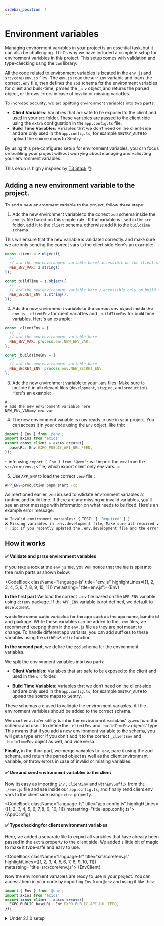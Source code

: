 ```yaml
---
sidebar_position: 4
---
```






# Environment variables

Managing environment variables in your project is an essential task, but it can also be challenging. That's why we have included a complete setup for environment variables in this project. This setup comes with validation and type-checking using the `zod` library.

All the code related to environment variables is located in the `env.js` and `src/core/env.js` files. The `env.js` read the `APP_ENV` variable and loads the correct `.env` file, then defines the `zod` schema for the environment variables for client and build-time, parses the `_env` object, and returns the parsed object, or throws errors in case of invalid or missing variables.

To increase security, we are splitting environment variables into two parts:

* **Client Variables**: Variables that are safe to be exposed to the client and used in your `src` folder. These variables are passed to the client side using the `extra` configuration in the `app.config.ts` file.
* **Build Time Variables**: Variables that we don't need on the client-side and are only used in the `app.config.ts`, for example `SENTRY_AUTH` to upload the source maps to Sentry.

By using this pre-configured setup for environment variables, you can focus on building your project without worrying about managing and validating your environment variables.

This setup is highly inspired by [T3 Stack](https://create.t3.gg/) 👌

## Adding a new environment variable to the project.

To add a new environment variable to the project, follow these steps:


1. Add the new environment variable to the correct `zod` schema inside the `env.js` file based on this simple rule :
If the variable is used in the `src` folder, add it to the `client` schema, otherwise add it to the `buildTime` schema.

This will ensure that the new variable is validated correctly. and make sure we are only sending the correct vars to the client side
Here's an example:

```js title="env.js"
const client = z.object({
  // ...
  // add the new environment variable here/ accessible on the client side and build time(app.config.ts)
  NEW_ENV_VAR: z.string(),
});

const buildTime = z.object({
  // ...
  // add the new environment variable here / accessible only on build time(app.config.ts)
  NEW_SECRET_ENV: z.string(),
});
```
2. Add the new environment variable to the correct env object inside the `env.js`, `_clientEnv` for client variables and `_buildTimeEnv` for build time variables. Here's an example:

```js title="env.js"
const _clientEnv = {
  // ...
  // add the new environment variable here
  NEW_ENV_VAR: process.env.NEW_ENV_VAR,
};

const _buildTimeEnv = {
  // ...
  // add the new environment variable here
  NEW_SECRET_ENV: process.env.NEW_SECRET_ENV,
};
```

3. Add the new environment variable to your `.env` files. Make sure to include it in all relevant files (`development`, `staging`, and `production`). Here's an example:

```env title=".env.{APP_ENV}"
# ...
# add the new environment variable here
NEW_ENV_VAR=my-new-var
```

4. The new environment variable is now ready to use in your project. You can access it in your code using the `Env` object, like this:

```ts title="client.ts"
import { Env } from '@env';
import axios from 'axios';
export const client = axios.create({
  baseURL: Env.EXPO_PUBLIC_API_URL_FEED,
});

```
:::info
using `import { Env } from '@env';` will import the env from the `src/core/env.js` file, which export client only env vars.
:::

5. Use `APP_ENV` to load the correct `.env` file :

```bash
APP_ENV=production pnpm start -cc
```

As mentioned earlier, `zod` is used to validate environment variables at runtime and build time. If there are any missing or invalid variables, you'll see an error message with information on what needs to be fixed. Here's an example error message:
```bash
❌ Invalid environment variables: { TEST: [ 'Required' ] }
❌ Missing variables in .env.development file, Make sure all required variables are defined in the .env.development file.
💡 Tip: If you recently updated the .env.development file and the error still persists, try restarting the server with the -cc flag to clear the cache.
```

## How it works

#### ✅ Validate and parse environment variables

If you take a look at the `env.js` file, you will notice that the file is split into tree main parts as shown below:


<CodeBlock className="language-js"
  title="env.js"
  highlightLines={[1, 2, 3, 4, 5, 6, 7, 8, 9, 10, 11]}
  metastring="title=env.js">
  {Env}
</CodeBlock>

**In the first part**   We load the correct `.env` file based on the `APP_ENV` variable using `dotenv` package. If the `APP_ENV` variable is not defined, we default to `development`.

we define some static variables for the app such as the app name, bundle id and package. While these variables can be added to the `.env` files, we recommend keeping them in the `env.js` file as they are not meant to change. To handle different app variants, you can add suffixes to these variables using the `withEnvSuffix` function.

**In the second part**, we define the `zod` schema for the environment variables.

We split the environment variables into two parts:

* **Client Variables**: Variables that are safe to be exposed to the client and used in the `src` folder.

* **Build Time Variables**: Variables that we don't need on the client-side and are only used in the `app.config.ts`, for example `SENTRY_AUTH` to upload the source maps to Sentry.

These schemas are used to validate the environment variables. All the environment variables should be added to the correct schema.

We use the `z.infer` utility to infer the environment variables' types from the schema and use it to define the `_clientEnv` and `_buildTimeEnv` objects' type. This means that if you add a new environment variable to the schema, you will get a type error if you don't add it to the correct `_clientEnv` and `_buildTimeEnv` object as well, and vice versa.

**Finally**, in the third part, we merge variables to `_env`, pare it using the zod schema, and return the parsed object as well as the client environment variable, or throw errors in case of invalid or missing variables.


#### ✅ Use and send environment variables to the client

Now its easy as importing `Env` , `ClientEnv`  and `withEnvSuffix` from the `./env.js` file and use inside our `app.config.ts`, and finally send client env vars to the client side using `extra` property.

<CodeBlock className="language-ts"
  title="app.config.ts"
  highlightLines={[1, 2, 3, 4, 5, 6, 7, 8, 9, 10, 11]}
  metastring="title=app.config.ts">
  {AppConfig}
</CodeBlock>


#### ✅ Type checking for client environment variables

Here, we added a separate file to export all variables that have already been passed in the `extra` property to the client side. We added a little bit of magic to make it type-safe and easy to use.

<CodeBlock className="language-ts"
  title="src/core/env.js"
  highlightLines={[1, 2, 3, 4, 5, 6, 7, 8, 9, 10, 11]}
  metastring="title=src/core/env.js">
  {EnvClient}
</CodeBlock>

Now the environment variables are ready to use in your project. You can access them in your code by importing `Env` from `@env` and using it like this:

```ts title="client.ts"
import { Env } from '@env';
import axios from 'axios';
export const client = axios.create({
  EXPO_PUBLIC_baseURL: Env.EXPO_PUBLIC_API_URL_FEED,
});
```



<details>
   <summary> Under 2.1.0 setup </summary>

We opted to use a simple typescript file to store all the environment variables and configuration for a simple reason, adding typechecking for the environment variables to make sure we are not missing any required variables using the correct type for each variable.

Using a simple typescript file for environment variables help us keep the project simple as possible as we didn't need to add any extra dependencies to the project.

## Adding environment variables

The environment variables file is located at `src/config` and it's support multiple app variant such as `development`, `staging` and `production`.

```ts title="src/config/config.ts"
const packageJSON = require('../package.json');

// default values
const SCHEME = 'com.pyfoundation.senaia';
const APP_NAME = 'Senaia';

const development = {
  APP_ENV: 'development',
  name: APP_NAME,
  scheme: `${SCHEME}.development`,
  icon: './assets/icon.development.png',
  foregroundImage: './assets/icon.development.png',
  EXPO_PUBLIC_API_URL_FEED: 'https://dummyjson.com/',
  version: packageJSON.version,
};

const staging = {
  APP_ENV: 'staging',
  name: APP_NAME,
  scheme: `${SCHEME}.staging`,
  icon: './assets/icon.staging.png',
  foregroundImage: './assets/icon.staging.png',
  EXPO_PUBLIC_API_URL_FEED: 'https://dummyjson.com/',
  version: packageJSON.version,
};
const production = {
  APP_ENV: 'production',
  name: APP_NAME,
  scheme: `${SCHEME}`,
  icon: './assets/icon.png',
  foregroundImage: './assets/icon.png',
  EXPO_PUBLIC_API_URL_FEED: 'https://dummyjson.com/',
  version: packageJSON.version,
};

const configs = { development, staging, production };

function getConfig(appEnv) {
  return configs[appEnv];
}

module.exports = { getConfig };
```

```ts title="src/config/index.ts"
// we only use this file to add typescript support to the config file
// unfortunately, we cant import  typescript config inside expo config file
import Constants from 'expo-constants';

import { getConfig } from './config.js';

const NConfig = getConfig(
  Constants.expoConfig?.extra?.APP_ENV ?? 'development'
);

type APP_ENV_Type = 'development' | 'staging' | 'production';
export type ConfigType = {
  scheme: string;
  icon: string;
  foregroundImage: string;
  APP_ENV: APP_ENV_Type;
  EXPO_PUBLIC_API_URL_FEED: string;
  version: string;
  name: string;
};
const Config = NConfig as ConfigType;

export default Config;
```

:::note
We need only the ts file configuration file but as we can't import typescript files in expo config file. we need to create a js file that will export the same configuration as the ts file.
:::

## Using environment variables

As we are using an absolute import for the configuration file, you can easily import environment variables in any file in the project.

```ts title="src/api/common/client.tsx"
import Config from '@config';
import axios from 'axios';
export const client = axios.create({
  EXPO_PUBLIC_baseURL: Config.EXPO_PUBLIC_API_URL_FEED,
});
```

</details>
